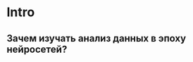 # Intro {#intro .unnumbered}

## Зачем изучать анализ данных в эпоху нейросетей? {#andan_neuralnetworks .unnumbered}


